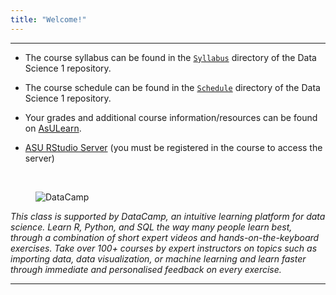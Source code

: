 ```yaml
---
title: "Welcome!"
---
```


* * *

* The course syllabus can be found in the [`Syllabus`](./Syllabus/SyllabusF2018.html) directory of the Data Science 1 repository.

* The course schedule can be found in the [` Schedule`](./Schedule/ScheduleF2018.html) directory of the Data Science 1 repository.

* Your grades and additional course information/resources can be found on [AsULearn](https://asulearn.appstate.edu/).

* [ASU RStudio Server](https://mathr.math.appstate.edu) (you must be registered in the course to access the server)

<br>

<figure><img src="./images/DataCamp125px.png" alt="DataCamp" align="left"></figure><br>

_This class is supported by DataCamp, an intuitive learning platform for data science. Learn R, Python, and SQL the way many people learn best, through a combination of short expert videos and hands-on-the-keyboard exercises. Take over 100+ courses by expert instructors on topics such as importing data, data visualization, or machine learning and learn faster through immediate and personalised feedback on every exercise._


* * *
